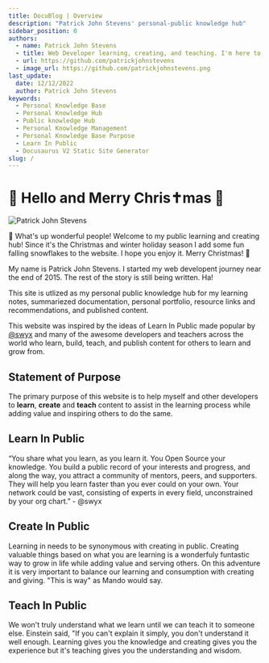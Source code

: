 ```yaml
---
title: DocuBlog | Overview
description: "Patrick John Stevens' personal-public knowledge hub"
sidebar_position: 0
authors:
  - name: Patrick John Stevens
  - title: Web Developer learning, creating, and teaching. I'm here to serve.
  - url: https://github.com/patrickjohnstevens
  - image_url: https://github.com/patrickjohnstevens.png
last_update:
  date: 12/12/2022
  author: Patrick John Stevens
keywords:
  - Personal Knowledge Base
  - Personal Knowledge Hub
  - Public knowledge Hub
  - Personal Knowledge Management
  - Personal Knowledge Base Purpose
  - Learn In Public
  - Docusaurus V2 Static Site Generator
slug: /
---
```


# &#128075; Hello and Merry Chris&#10013;mas &#127881;

![Patrick John Stevens](img/Patrick-John-Stevens-Bitmoji-Website-Social-Card.jpg)

&#128075; What's up wonderful people! Welcome to my public learning and creating hub! Since it's the Christmas and winter holiday season I add some fun falling snowflakes to the website. I hope you enjoy it. Merry Christmas! &#127881;

My name is Patrick John Stevens. I started my web developent journey near the end of 2015. The rest of the story is still being written. Ha!

This site is utlized as my personal public knowledge hub for my learning notes, summariezed documentation, personal portfolio, resource links and recommendations, and published content.

This website was inspired by the ideas of Learn In Public made popular by <a href="https://twitter.com/swyx" target="_blank">@swyx</a> and many of the awesome developers and teachers across the world who learn, build, teach, and publish content for others to learn and grow from.

## Statement of Purpose

The primary purpose of this website is to help myself and other developers to **learn**, **create** and **teach** content to assist in the learning process while adding value and inspiring others to do the same.

## Learn In Public

“You share what you learn, as you learn it. You Open Source your knowledge. You build a public record of your interests and progress, and along the way, you attract a community of mentors, peers, and supporters. They will help you learn faster than you ever could on your own. Your network could be vast, consisting of experts in every field, unconstrained by your org chart.” - @swyx

## Create In Public

Learning in needs to be synonymous with creating in public. Creating valuable things based on what you are learning is a wonderfuly funtastic way to grow in life while adding value and serving others. On this adventure it is very important to balance our learning and consumption with creating and giving. "This is way" as Mando would say.

## Teach In Public

We won't truly understand what we learn until we can teach it to someone else. Einstein said, "If you can't explain it simply, you don't understand it well enough. Learning gives you the knowledge and creating gives you the experience but it's teaching gives you the understanding and wisdom.
